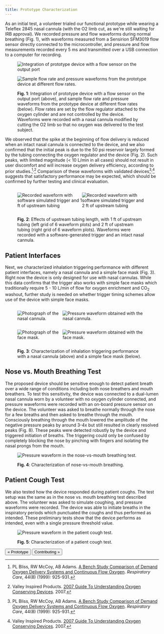 ```yaml
---
title: Prototype Characterization
---
```


As an initial test, a volunteer trialed our functional prototype while wearing a Teleflex 2845 nasal cannula (with the O2 limb cut, as we're still waiting for IRB approval). We recorded pressure and flow waveforms during normal breathing (Fig. 1), with waveforms measured from a Sensirion SFM3019 flow sensor directly connected to the microcontroller, and pressure and flow measurements recorded every 5 ms and transmitted over a USB connection to a computer for recording.

<figure>

![Integration of prototype device with a flow sensor on the output port](/uploads/characterization-photo.png)

![Sample flow rate and pressure waveforms from the prototype device at different flow rates.](/uploads/waveforms.png)

<figcaption>

**Fig. 1**: Integration of prototype device with a flow sensor on the output port (above), and sample flow rate and pressure waveforms from the prototype device at different flow rates (below). Flow rates are set by the flow regulator attached to the oxygen cylinder and are not controlled by the device. Waveforms were recorded with a nasal cannula modified by cutting the O2 limb so that no oxygen was delivered to the test subject.

</figcaption>
</figure>

We observed that the spike at the beginning of flow delivery is reduced when an intact nasal cannula is connected to the device, and we also confirmed that the initial peak is due to the 50 psi reservoir largely formed by the tubing connecting the oxygen regulator and the device (Fig. 2). Such peaks, with limited magnitude (< 10 L/min in all cases) should not result in user discomfort and will increase oxygen delivery efficiency, according to prior studies.[^bliss]<sup>,</sup>[^vip] Comparison of these waveforms with validated devices[^bliss]<sup>,</sup>[^vip] suggests that satisfactory performance may be expected, which should be confirmed by further testing and clinical evaluation.

<figure>

<div class="table">
<div class="row" style="display: flex">
<div class="column" style="flex: 50%">

![Recorded waveform with software simulated trigger and 1 ft of upstream tubing](/uploads/short-upstream-tubing-waveforms.png)

</div>
<div class="column" style="flex: 50%">

![Recorded waveform with software simulated trigger and 2 ft of upstream tubing](/uploads/long-upstream-tubing-waveforms.png)

</div>
</div>
</div>

<figcaption>

**Fig. 2**: Effects of upstream tubing length, with 1 ft of upstream tubing (left grid of 6 waveform plots) and 2 ft of upstream tubing (right grid of 6 waveform plots). Waveforms were recorded with a software-generated trigger and an intact nasal cannula.

</figcaption>
</figure>

## Patient Interfaces

Next, we characterized inhalation triggering performance with different patient interfaces, namely a nasal cannula and a simple face mask (Fig. 3). Right now the device is only designed for use with nasal cannulas. While this data confirms that the trigger also works with simple face masks which traditionally require 5 - 10 L/min of flow for oxygen enrichment and CO<sub>2</sub> washout, further study is needed on whether trigger timing schemes allow use of the device with simple face masks.

<figure>

<div class="table">
<div class="row" style="display: flex">
<div class="column" style="flex: 35%">

![Photograph of the nasal cannula.](/uploads/nasal-cannula-photo.jpg)

</div>
<div class="column" style="flex: 65%">

![Pressure waveform obtained with the nasal cannula.](/uploads/nasal-cannula-waveform.png)

</div>
</div>
<div class="row" style="display: flex">
<div class="column" style="flex: 35%">

![Photograph of the face mask.](/uploads/face-mask-photo.jpg)

</div>
<div display="column" style="flex: 65%">

![Pressure waveform obtained with the face mask.](/uploads/face-mask-waveform.png)

</div>
</div>
</div>

<figcaption>

**Fig. 3**: Characterization of inhalation triggering performance with a nasal cannula (above) and a simple face mask (below).

</figcaption>
</figure>

## Nose vs. Mouth Breathing Test

The proposed device should be sensitive enough to detect patient breath over a wide range of conditions including both nose breathers and mouth breathers. To test this sensitivity, the device was connected to a dual-lumen nasal cannula worn by a volunteer with no oxygen cylinder connected, and pressure waveforms were recorded with an on-board pressure sensor on the device. The volunteer was asked to breathe normally through the nose for a few breaths and then asked to breathe through the mouth. Consciously breathing through the mouth lowered the amplitude of the negative pressure peaks by around 3-4x but still resulted in clearly resolved peaks (Fig. 8). These peaks were detected robustly by the device and triggered initiation of breaths. The triggering could only be confused by completely blocking the nose by pinching with fingers and isolating the nasal prongs from the mouth.

<figure>

![Pressure waveform in the nose-vs-mouth breathing test.](/uploads/nose-mouth-waveform.png)

<figcaption>

**Fig. 4**: Characterization of nose-vs-mouth breathing.

</figcaption>
</figure>

## Patient Cough Test

We also tested how the device responded during patient coughs. The test setup was the same as in the nose vs. mouth breathing test described above. The volunteer was asked to simulate coughing, and pressure waveforms were recorded. The device was able to initiate breaths in the inspiratory periods which punctuated the coughs and thus performed as intended. These preliminary tests show that the device performs as intended, even with a single pressure threshold value.

<figure>

![Pressure waveform in the patient cough test.](/uploads/cough-waveform.png)

<figcaption>

**Fig. 5**: Characterization of a patient cough test.

</figcaption> </figure>

[<Button>« Prototype</Button>](prototype) [<Button>Contributing »</Button>](contributing)

[^bliss]: PL Bliss, RW McCoy, AB Adams. [A Bench Study Comparison of Demand Oxygen Delivery Systems and Continuous Flow Oxygen](https://www.oxypoint.eu/sites/default/files/content-files/TECH%201%20-%20Comparison%20of%20Demand%20Oxygen%20Delivery%20Systems%20and%20Continuous%20Flow%20Oxygen.pdf). _Respiratory Care_, 44(8) (1999): 925-931.

[^vip]: Valley Inspired Products. [2007 Guide To Understanding Oxygen Conserving Devices](http://www.inspiredrc.com/images/documents/OCD2007.pdf). 2007.
